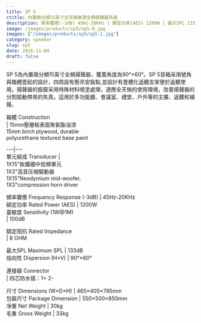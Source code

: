 ```yaml
---
title: SP 5
ctitle: 內置兩分頻15英寸全天候無源全頻揚聲器系統
description: 頻率響應(-3dB) 45Hz-20KHz | 額定功率(AES) 1200W | 最大SPL 133dB
image: /images/products/sp5/sp5-0.jpg
images: ["/images/products/sp5/sp5-1.jpg"]
category: speaker
slug: sp5
date: 2016-11-09
draft: false
---
```


  
SP 5為內置兩分頻15英寸全頻揚聲器，覆蓋角度為90°×60°。SP
5音箱采用號角與箱體壹起的設計，四周設有懸吊安裝點,並設計有壹體化返聽支架便於返聽使用。揚聲器的振膜采用特殊材料噴塗處理，適應全天候的使用環境，改善揚聲器的分割振動帶來的失真。這用於多功能廳、會議室、禮堂、戶外等的主擴、返聽和補聲。  
  
  
  
  
  
  
箱體 Construction  
|  15mm壓層板表面聚氨酯油漆  
15mm birch plywood, durable  
polyurethane textured base paint  
  
---|---  
單元組成 Transducer  |    
1X15"釹鐵硼中低頻單元  
1X3"高音压缩驅動器  
1X15"Neodymium mid-woofer,  
1X3"compression horn driver  
  
頻率響應 Frequency Response (-3dB)  |  45Hz-20KHz   
額定功率 Rated Power (AES)  |  1200W   
靈敏度 Sensitivity (1W@1M)  
|  100dB  
  
額定阻抗 Rated Impedance  
|  8 OHM  
  
最大SPL Maximum SPL  |  133dB   
指向性 Dispersion (H×V)  |  90°×60°   
  
連接器  Connector  
|  四芯防水插：1+ 2-  
  
尺寸 Dimensions (W×D×H)  |  465×405×785mm   
包裝尺寸 Package Dimension  |  550×500×850mm   
凈重 Net Weight  |  30kg   
毛重 Gross Weight  |  33kg 


